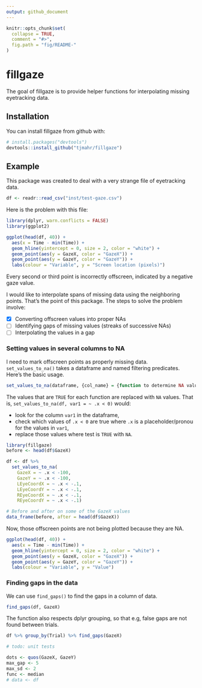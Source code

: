 ```yaml
---
output: github_document
---
```


<!-- README.md is generated from README.Rmd. Please edit that file -->

```r
knitr::opts_chunk$set(
  collapse = TRUE,
  comment = "#>",
  fig.path = "fig/README-"
)
```

# fillgaze

The goal of fillgaze is to provide helper functions for interpolating missing
eyetracking data.

## Installation

You can install fillgaze from github with:

```r
# install.packages("devtools")
devtools::install_github("tjmahr/fillgaze")
```

## Example

This package was created to deal with a very strange file of eyetracking data.

```r
df <- readr::read_csv("inst/test-gaze.csv")
```

Here is the problem with this file:

```r
library(dplyr, warn.conflicts = FALSE)
library(ggplot2)

ggplot(head(df, 40)) + 
  aes(x = Time - min(Time)) + 
  geom_hline(yintercept = 0, size = 2, color = "white") + 
  geom_point(aes(y = GazeX, color = "GazeX")) +
  geom_point(aes(y = GazeY, color = "GazeY")) + 
  labs(colour = "Variable", y = "Screen location (pixels)")
```

Every second or third point is incorrectly offscreen, indicated by a negative
gaze value. 

I would like to interpolate spans of missing data using the
neighboring points. That's the point of this package.
The steps to solve the problem involve:

- [x] Converting offscreen values into proper NAs
- [ ] Identifying gaps of missing values (streaks of successive NAs)
- [ ] Interpolating the values in a gap

### Setting values in several columns to NA

I need to mark offscreen points as properly missing data.
`set_values_to_na()` takes a dataframe and named filtering predicates. 
Here's the basic usage.

```r
set_values_to_na(dataframe, {col_name} = {function to determine NA values})
```

The values that are `TRUE` for each function are replaced with `NA` values. That
is, `set_values_to_na(df, var1 = ~ .x < 0)` would:

* look for the column `var1` in the dataframe, 
* check which values of `.x < 0` are true where `.x` is a placeholder/pronou 
  for the values in `var1`,
* replace those values where test is `TRUE` with `NA`.

```r
library(fillgaze)
before <- head(df$GazeX)

df <- df %>% 
  set_values_to_na(
    GazeX = ~ .x < -100, 
    GazeY = ~ .x < -100, 
    LEyeCoordX = ~ .x < -.1, 
    LEyeCoordY = ~ .x < -.1,
    REyeCoordX = ~ .x < -.1, 
    REyeCoordY = ~ .x < -.1)

# Before and after on some of the GazeX values
data_frame(before, after = head(df$GazeX))
```

Now, those offscreen points are not being plotted because they are NA.

```r
ggplot(head(df, 40)) + 
  aes(x = Time - min(Time)) + 
  geom_hline(yintercept = 0, size = 2, color = "white") + 
  geom_point(aes(y = GazeX, color = "GazeX")) +
  geom_point(aes(y = GazeY, color = "GazeY")) + 
  labs(colour = "Variable", y = "Value")
```

### Finding gaps in the data

We can use `find_gaps()` to find the gaps in a column of data.

```r
find_gaps(df, GazeX)
```

The function also respects dplyr grouping, so that e.g, false gaps are not found
between trials.

```r
df %>% group_by(Trial) %>% find_gaps(GazeX)

# todo: unit tests
```


```r
dots <- quos(GazeX, GazeY)
max_gap <- 5
max_sd <- 2
func <- median
# data <- df

```

